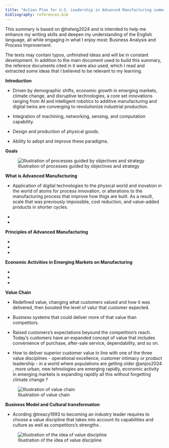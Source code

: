 ```yaml
---
title: "Action Plan for U.S. Leadership in Advanced Manufacturing summary"
bibliography: references.bib
---
```


This summary is based on @helwig2024 and is intended to help me enhance my writing skills and deepen my understanding of the English language, all while engaging in what I enjoy most: Business Analysis and Process Improvement.

The texts may contain typos, unfinished ideas and will be in constant development. In addition to the main document used to build this summary, the referece documents cited in it were also used, which I read and extracted some ideas that I believed to be relevant to my learning.

**Introduction**

-   Driven by demographic shifts, economic growth in emerging markets, climate change, and disruptive technologies, a core set innovations ranging from AI and intelligent robotics to additive manufacturing and digital twins are converging to revolutionize industrial production.

-   Integration of machining, networking, sensing, and computation capability.

-   Design and production of physical goods.

-   Ability to adopt and improve these paradigms.

**Goals**

![Illustration of processes guided by objectives and strategy](img/us_mfg_goals.png)

**What is Advanced Manufacturing**

-   Application of digital technologies to the physical world and inovation in the world of atoms for process innovation, or alterations to the manufacturing process that improve how thigs are built. As a result, scale that was previously impossible, cost reduction, and value-added products in shorter cycles.

-   

-   

**Principles of Advanced Manufacturing**

-   

-   

-   

**Economic Activities in Emerging Markets on Manufacturing**

-   

-   

-   

**Value Chain**

-   Redefined value, changing what customers valued and how it was delivered, then boosted the level of valur that customer expected.

-   Business systems that could deliver more of that value than competitors.

-   Raised customers's expectations beyound the competition's reach. Today's customers have an expanded concept of value that includes convenience of purchase, after-sale service, dependability, and so on.

-   How to deliver superior customer value in line with one of the three value disciplines - operational excellence, customer intimacy or product leadership - in a world where populations are getting older @anjos2024 , more urban, new tehnologies are emerging rapidly, economic activity in emerging markets is expanding rapidly all this without forgetting climate change ?

![Illustration of value chain](img/new_world_value_chain.png){alt="Illustration of value chain"}

**Business Model and Cultural transformation**

-   Acording @treacy1993 to becoming an industry leader requires to choose a value discipline that takes into account its capabilities and culture as well as competitors's strengths .

![Illustration of the idea of value discipline](img/prod_pred_stratg.png)
